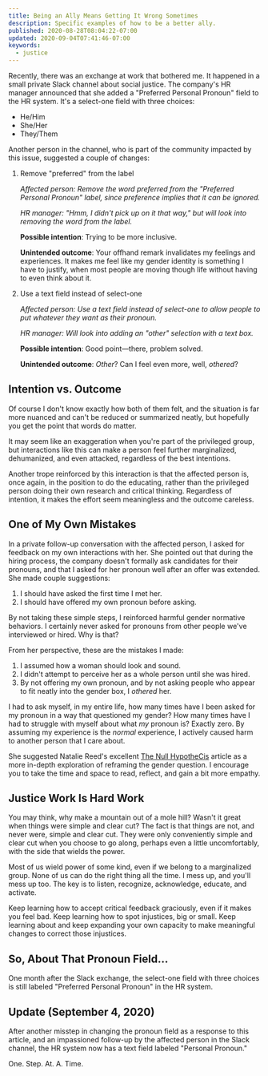 ```yaml
---
title: Being an Ally Means Getting It Wrong Sometimes
description: Specific examples of how to be a better ally.
published: 2020-08-28T08:04:22-07:00
updated: 2020-09-04T07:41:46-07:00
keywords:
  - justice
---
```


Recently, there was an exchange at work that bothered me. It happened in a small
private Slack channel about social justice. The company's HR manager announced
that she added a "Preferred Personal Pronoun" field to the HR system. It's a
select-one field with three choices:

- He/Him
- She/Her
- They/Them

Another person in the channel, who is part of the community impacted by this
issue, suggested a couple of changes:

1. Remove "preferred" from the label

   _Affected person: Remove the word preferred from the "Preferred Personal
   Pronoun" label, since preference implies that it can be ignored._

   _HR manager: "Hmm, I didn't pick up on it that way," but will look into
   removing the word from the label._

   **Possible intention**: Trying to be more inclusive.

   **Unintended outcome**: Your offhand remark invalidates my feelings and
   experiences. It makes me feel like my gender identity is something I have to
   justify, when most people are moving though life without having to even think
   about it.

1. Use a text field instead of select-one

   _Affected person: Use a text field instead of select-one to allow people to
   put whatever they want as their pronoun._

   _HR manager: Will look into adding an "other" selection with a text box._

   **Possible intention**: Good point—there, problem solved.

   **Unintended outcome**: _Other_? Can I feel even more, well, _othered_?

## Intention vs. Outcome

Of course I don't know exactly how both of them felt, and the situation is far
more nuanced and can't be reduced or summarized neatly, but hopefully you get
the point that words do matter.

It may seem like an exaggeration when you're part of the privileged group, but
interactions like this can make a person feel further marginalized, dehumanized,
and even attacked, regardless of the best intentions.

Another trope reinforced by this interaction is that the affected person is,
once again, in the position to do the educating, rather than the privileged
person doing their own research and critical thinking. Regardless of intention,
it makes the effort seem meaningless and the outcome careless.

## One of My Own Mistakes

In a private follow-up conversation with the affected person, I asked for
feedback on my own interactions with her. She pointed out that during the hiring
process, the company doesn't formally ask candidates for their pronouns, and
that I asked for her pronoun well after an offer was extended. She made couple
suggestions:

1. I should have asked the first time I met her.
1. I should have offered my own pronoun before asking.

By not taking these simple steps, I reinforced harmful gender normative
behaviors. I certainly never asked for pronouns from other people we've
interviewed or hired. Why is that?

From her perspective, these are the mistakes I made:

1. I assumed how a woman should look and sound.
1. I didn't attempt to perceive her as a whole person until she was hired.
1. By not offering my own pronoun, and by not asking people who appear to fit
   neatly into the gender box, I _othered_ her.

I had to ask myself, in my entire life, how many times have I been asked for my
pronoun in a way that questioned my gender? How many times have I had to
struggle with myself about what _my_ pronoun is? Exactly zero. By assuming my
experience is the _normal_ experience, I actively caused harm to another person
that I care about.

She suggested Natalie Reed's excellent [The Null HypotheCis][] article as a more
in-depth exploration of reframing the gender question. I encourage you to take
the time and space to read, reflect, and gain a bit more empathy.

## Justice Work Is Hard Work

You may think, why make a mountain out of a mole hill? Wasn't it great when
things were simple and clear cut? The fact is that things are not, and never
were, simple and clear cut. They were only conveniently simple and clear cut
when you choose to go along, perhaps even a little uncomfortably, with the side
that wields the power.

Most of us wield power of some kind, even if we belong to a marginalized group.
None of us can do the right thing all the time. I mess up, and you'll mess up
too. The key is to listen, recognize, acknowledge, educate, and activate.

Keep learning how to accept critical feedback graciously, even if it makes you
feel bad. Keep learning how to spot injustices, big or small. Keep learning
about and keep expanding your own capacity to make meaningful changes to correct
those injustices.

## So, About That Pronoun Field…

One month after the Slack exchange, the select-one field with three choices is
still labeled "Preferred Personal Pronoun" in the HR system.

## Update (September 4, 2020)

After another misstep in changing the pronoun field as a response to this
article, and an impassioned follow-up by the affected person in the Slack
channel, the HR system now has a text field labeled "Personal Pronoun."

One. Step. At. A. Time.

[the null hypothecis]:
  https://freethoughtblogs.com/nataliereed/2012/04/17/the-null-hypothecis/

